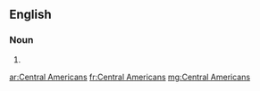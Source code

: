 ==English==

===Noun===
{{head|en|head=[[Central]] [[Americans]]}}

# {{plural of|Central American}}

[[ar:Central Americans]]
[[fr:Central Americans]]
[[mg:Central Americans]]